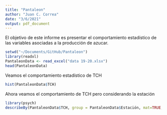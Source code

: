 ```yaml
---
title: "Pantaleon"
author: "Juan C. Correa"
date: "3/6/2021"
output: pdf_document
---
```


El objetivo de este informe es presentar el comportamiento estadístico de las variables asociadas a la producción de azucar.

```r
setwd("~/Documents/GitHub/Pantaleon")
library(readxl)
PantaleonData <- read_excel("data 19-20.xlsx")
head(PantaleonData)
```

Veamos el comportamiento estadístico de TCH 

```r
hist(PantaleonData$TCH)
```

Ahora veamos el comportamiento de TCH pero considerando la estación

```r
library(psych)
describeBy(PantaleonData$TCH, group = PantaleonData$Estación, mat=TRUE, digits = 0)
```

